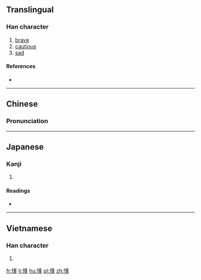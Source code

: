 ==Translingual==

===Han character===
{{Han char|rn=61|rad=心|as=11|sn=14|four=94014|canj=PTLM|ids=⿰忄堇}}

# [[brave]]
# [[cautious]]
# [[sad]]

====References====
* {{Han ref|kx=0399.310|dkj=11129|dj=0739.190|hdz=42344.160|uh=616C|ud=24940|bh=E1CB|bd=57803}}

----

==Chinese==
{{zh-forms}}

===Pronunciation===
{{zh-pron
|m=qín,jǐn
|c=kan4
|mc=y
|oc=y
|ma=
|cat=a
}}

----

==Japanese==

===Kanji===
{{ja-kanji|grade=|rs=心11}}

# {{defn|lang=ja|sort=心11}}

====Readings====
* {{ja-readings|on=[[きん]] (kin), [[ごん]] (gon), [[こん]] (kon)|kun=[[かなしむ]] (kanashimu)}}

----

==Vietnamese==

===Han character===
{{vi-readings|rs=心11| hanviet = cỡn}}

# {{defn|lang=vi|sort=心11}}

[[fr:慬]]
[[li:慬]]
[[hu:慬]]
[[pl:慬]]
[[zh:慬]]